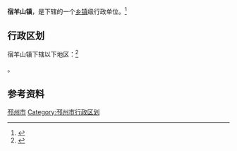 {{中国乡级行政区|32/03/82/105/000}}

'''宿羊山镇'''，是{{PRC admin/fullname|32/03/82/105/000|3}}下辖的一个[[乡镇|乡镇]]级行政单位。<ref>{{PRC admin/ref sgc|{{PRC admin/parent|32/03/82/105/000}}}}</ref>

== 行政区划 ==

宿羊山镇下辖以下地区：<ref>{{PRC admin/ref sgc|32/03/82/105/000}}</ref>

{{PRC admin/children|32/03/82/105/000}}。

== 参考资料 ==

{{reflist}}

{{江苏省徐州市邳州市行政区划}}
{{江苏行政区划小作品}}
[[Category:徐州建制镇|邳州市]]
[[Category:邳州市行政区划|Category:邳州市行政区划]]